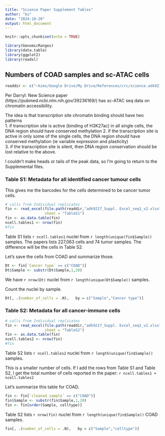 ```yaml
---
title: "Science Paper Supplement Tables"
author: "ks"
date: "2024-10-20"
output: html_document
---
```


```r
knitr::opts_chunk$set(echo = TRUE)
```

```r
library(GenomicRanges)
library(data.table)
library(ggplot2)
library(readxl)
```

## Numbers of COAD samples and sc-ATAC cells

```r
readdir <- c("~kims/Google Drive/My Drive/References/crc/science.adk9217_tables_s1_to_s24")
```

Per Darryl:
New Science paper (https://pubmed.ncbi.nlm.nih.gov/39236169/) has sc-ATAC seq data on chromatin accessibility. 

The idea is that transcription site chromatin binding should have two patterns   
1. if transcription site is active (binding of H3K27ac) in all single cells, the DNA region should have conserved methylation
2. if the transcription site is active in only some of the single cells, the DNA region should have conserved methylation (ie variable expression and plasticity)  
3. if the transcription site is silent, then DNA region conservation should be lost relative to the above. 

I couldn't make heads or tails of the peak data, so I'm going to return to the Supplemental files. 

### Table S1: Metadata for all identified cancer tumour cells

This gives me the barcodes for the cells determined to be cancer tumor cells.
```r
# calls from Individual replicates
fin <- read_excel(file.path(readdir,"adk9217_Suppl. Excel_seq1_v2.xlsx"),
                  sheet = "TableS1") 
fin <- as.data.table(fin)
ncell.tables1 <- nrow(fin)
#fin
```


Table S1 lists `r ncell.tables1` nuclei from `r length(unique(fin$Sample))` samples.  The papers lists 227,063 cells and 74 tumor samples. The difference will be the cells in Table S2. 

Let's save the cells from COAD and summarize those.
```r
Dt <- fin[`Cancer type` == c("COAD")]
Dt$Sample <- substr(Dt$Sample,1,20)
```
We have `r nrow(Dt)` nuclei from `r length(unique(Dt$Sample))` samples.


Count the nuclei by sample.
```r
Dt[, .(number_of_cells = .N),   by = c("Sample","Cancer type")]
```

### Table S2: Metadata for all cancer-immune cells

```r
# calls from Individual replicates
fin <- read_excel(file.path(readdir,"adk9217_Suppl. Excel_seq1_v2.xlsx"),
                  sheet = "TableS2") 
fin <- as.data.table(fin)
ncell.tables2 <- nrow(fin)
#fin
```

Table S2 lists `r ncell.tables2` nuclei from `r length(unique(fin$Sample))` samples.     

This is a smaller number of cells.  If I add the rows from Table S1 and Table S2, I get the total number of cells reported in the paper: `r ncell.tables1 + ncell.tables2`

Let's summarize this table for COAD.
```r
fin <- fin[`cleaned_sample` == c("COAD")]
fin$Sample <- substr(fin$Sample,1,20)
fin <- fin[order(Sample, celltype)]
```
Table S2 lists `r nrow(fin)` nuclei from `r length(unique(fin$Sample))` COAD samples. 


```r
fin[, .(number_of_cells = .N),   by = c("Sample","celltype")]
```


